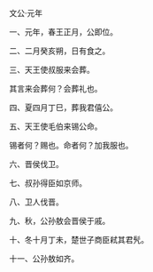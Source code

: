 

文公·元年

一、元年，春王正月，公即位。

二、二月癸亥朔，日有食之。

三、天王使叔服来会葬。

其言来会葬何？会葬礼也。

四、夏四月丁巳，葬我君僖公。

五、天王使毛伯来锡公命。

锡者何？赐也。命者何？加我服也。

六、晋侯伐卫。

七、叔孙得臣如京师。

八、卫人伐晋。

九、秋，公孙敖会晋侯于戚。

十、冬十月丁未，楚世子商臣弒其君髠。

十一、公孙敖如齐。

